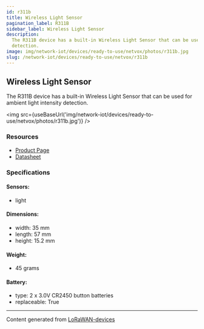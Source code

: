 ```yaml
---
id: r311b
title: Wireless Light Sensor
pagination_label: R311B
sidebar_label: Wireless Light Sensor
description:
  The R311B device has a built-in Wireless Light Sensor that can be used for ambient light intensity
  detection.
image: img/network-iot/devices/ready-to-use/netvox/photos/r311b.jpg
slug: /network-iot/devices/ready-to-use/netvox/r311b
---
```



<LegacyContentBanner />

## Wireless Light Sensor

The R311B device has a built-in Wireless Light Sensor that can be used for ambient light intensity
detection.

<img src={useBaseUrl('img/network-iot/devices/ready-to-use/netvox/photos/r311b.jpg')} />

### Resources

- [Product Page](http://www.netvox.com.tw/product.asp?pro=R311B)
- [Datasheet](http://www.netvox.com.tw/um/R311B/R311Bdatasheet.pdf)

### Specifications

#### Sensors:

- light

#### Dimensions:

- width: 35 mm
- length: 57 mm
- height: 15.2 mm

#### Weight:

- 45 grams

#### Battery:

- type: 2 x 3.0V CR2450 button batteries
- replaceable: True

---

Content generated from [LoRaWAN-devices](https://github.com/TheThingsNetwork/lorawan-devices)
